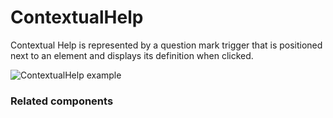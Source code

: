 # ContextualHelp

Contextual Help is represented by a question mark trigger that is positioned next to an element and displays its definition when clicked.

![ContextualHelp example](public/assets/overview-contextual-help.webp)

### Related components
<RelatedComponentList>
  <RelatedComponent
    title="Page"
    description="The Page structure helps users to easily identify where they are, view content essential to the main job, and perform related actions."
    href="/components/page"
  />
  <RelatedComponent
    title="Modal"
    description="Modal displays content related to a minor job within a page's main job. It demands complete attention and blocks interactions outside the overlay."
    href="/components/modal"
  />
   <RelatedComponent
    title="Tooltip"
    description="Tooltips display a label that was omitted when hovering the element. They shouldn't be essential for users to complete tasks."
    href="/components/tooltip"
  />
   <RelatedComponent
    title="Link"
    description="Links represent navigation inside a page or between pages, including to pages outside the Admin. They exist within or directly after a text.."
    href="/components/link"
  />
</RelatedComponentList>